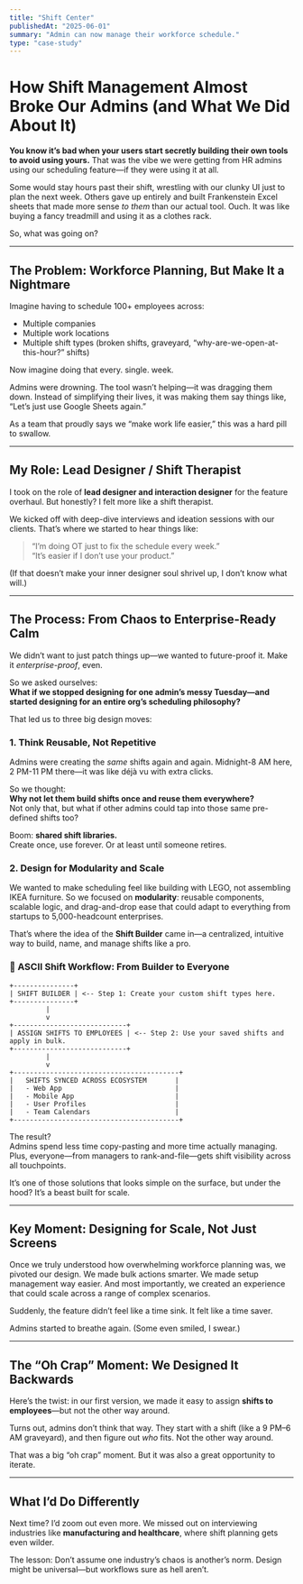 ```yaml
---
title: "Shift Center"
publishedAt: "2025-06-01"
summary: "Admin can now manage their workforce schedule."
type: "case-study"
---
```


<VideoBlock
    src="https://qlvb7icylt05jsqd.public.blob.vercel-storage.com/Portfolio/Timeline%201-aUjxn0rKhHNHJwMdh9ygbwnkH7EjfO.mov"
    alt="Interactive Calendar Prototype"
/>
# How Shift Management Almost Broke Our Admins (and What We Did About It)

**You know it’s bad when your users start secretly building their own tools to avoid using yours.** That was the vibe we were getting from HR admins using our scheduling feature—if they were using it at all.

Some would stay hours past their shift, wrestling with our clunky UI just to plan the next week. Others gave up entirely and built Frankenstein Excel sheets that made more sense _to them_ than our actual tool. Ouch. It was like buying a fancy treadmill and using it as a clothes rack.

So, what was going on?

---

## The Problem: Workforce Planning, But Make It a Nightmare

Imagine having to schedule 100+ employees across:

-   Multiple companies
-   Multiple work locations
-   Multiple shift types (broken shifts, graveyard, “why-are-we-open-at-this-hour?” shifts)

Now imagine doing that every. single. week.

Admins were drowning. The tool wasn’t helping—it was dragging them down. Instead of simplifying their lives, it was making them say things like, “Let’s just use Google Sheets again.”

As a team that proudly says we “make work life easier,” this was a hard pill to swallow.

---

## My Role: Lead Designer / Shift Therapist

I took on the role of **lead designer and interaction designer** for the feature overhaul. But honestly? I felt more like a shift therapist.

We kicked off with deep-dive interviews and ideation sessions with our clients. That’s where we started to hear things like:

> “I’m doing OT just to fix the schedule every week.”  
> “It’s easier if I don’t use your product.”

(If that doesn’t make your inner designer soul shrivel up, I don’t know what will.)

---

## The Process: From Chaos to Enterprise-Ready Calm

We didn’t want to just patch things up—we wanted to future-proof it. Make it _enterprise-proof_, even.

So we asked ourselves:  
**What if we stopped designing for one admin’s messy Tuesday—and started designing for an entire org’s scheduling philosophy?**

That led us to three big design moves:

### 1. **Think Reusable, Not Repetitive**

Admins were creating the _same_ shifts again and again. Midnight-8 AM here, 2 PM-11 PM there—it was like déjà vu with extra clicks.

So we thought:  
**Why not let them build shifts once and reuse them everywhere?**  
Not only that, but what if other admins could tap into those same pre-defined shifts too?

Boom: **shared shift libraries.**  
Create once, use forever. Or at least until someone retires.

### 2. **Design for Modularity and Scale**

We wanted to make scheduling feel like building with LEGO, not assembling IKEA furniture. So we focused on **modularity**: reusable components, scalable logic, and drag-and-drop ease that could adapt to everything from startups to 5,000-headcount enterprises.

That’s where the idea of the **Shift Builder** came in—a centralized, intuitive way to build, name, and manage shifts like a pro.

<ImageBlock
    src="https://qlvb7icylt05jsqd.public.blob.vercel-storage.com/Portfolio/Shift%20Builder-1-HSte2raBIjn9liZ4nhPrWGoIJbcKy7.png"
    alt="Shift Builder Interface Design"
    caption="The Shift Builder interface"
    containerHeight="550px"
/>

<ImageBlock
    src="https://qlvb7icylt05jsqd.public.blob.vercel-storage.com/Portfolio/Shift%20Center-g6GmmpA7adV8NHiHVRnXOfeUuRVQxX.png"
    alt="Shift Center Table"
    caption="The Shift Libraries where admins can see all the created shifts."
    containerHeight="500px"
/>
### 🧱 ASCII Shift Workflow: From Builder to Everyone

```
+---------------+
| SHIFT BUILDER | <-- Step 1: Create your custom shift types here.
+---------------+
         |
         v
+----------------------------+
| ASSIGN SHIFTS TO EMPLOYEES | <-- Step 2: Use your saved shifts and apply in bulk.
+----------------------------+
         |
         v
+-----------------------------------------+
|   SHIFTS SYNCED ACROSS ECOSYSTEM       |
|   - Web App                            |
|   - Mobile App                         |
|   - User Profiles                      |
|   - Team Calendars                     |
+-----------------------------------------+
```

The result?  
Admins spend less time copy-pasting and more time actually managing. Plus, everyone—from managers to rank-and-file—gets shift visibility across all touchpoints.

It’s one of those solutions that looks simple on the surface, but under the hood? It’s a beast built for scale.

---

## Key Moment: Designing for Scale, Not Just Screens

Once we truly understood how overwhelming workforce planning was, we pivoted our design. We made bulk actions smarter. We made setup management way easier. And most importantly, we created an experience that could scale across a range of complex scenarios.

Suddenly, the feature didn’t feel like a time sink. It felt like a time saver.

Admins started to breathe again. (Some even smiled, I swear.)

---

## The “Oh Crap” Moment: We Designed It Backwards

<ImageBlock
    src="https://qlvb7icylt05jsqd.public.blob.vercel-storage.com/Portfolio/cd33419e-1ffa-467a-8a9f-7361d0b0ce54-e8p3umPjfa4kJVNlD0yQnC17kE3GTV.png"
    alt="Oh no"
    caption="That's me."
    containerHeight="500px"
/>

Here’s the twist: in our first version, we made it easy to assign **shifts to employees**—but not the other way around.

Turns out, admins don’t think that way. They start with a shift (like a 9 PM–6 AM graveyard), and then figure out _who_ fits. Not the other way around.

That was a big “oh crap” moment. But it was also a great opportunity to iterate.

---

## What I’d Do Differently

Next time? I’d zoom out even more. We missed out on interviewing industries like **manufacturing and healthcare**, where shift planning gets even wilder.

The lesson: Don’t assume one industry’s chaos is another’s norm. Design might be universal—but workflows sure as hell aren’t.
